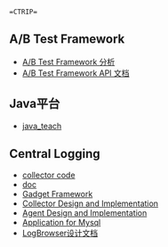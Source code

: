  =CTRIP=
==A/B Test Framework==
* [[ab/ab_test_analysis|A/B Test Framework 分析]]
* [[ab/api_doc|A/B Test Framework API 文档]]
 
==Java平台==
* [[java/java_teach|java_teach]]

==Central Logging ==
* [[logging/cellector|collector code]]
* [[logging|doc]]
* [[logging/gadget_framework|Gadget Framework]]
* [[logging/collector_d_i|Collector Design and Implementation]]
* [[logging/agent_design|Agent Design and Implementation]]
* [[logging/application_for_mysql|Application for Mysql]]
* [[logging/log_browser|LogBrowser设计文档 ]]
 
